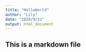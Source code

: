 ```yaml
---
title: "HelloWorld"
author: "Lily"
date: "2020/9/21"
output: html_document
---
```

## This is a markdown file
